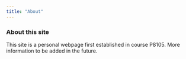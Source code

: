 ```yaml
---
title: "About"
---
```


### About this site

This site is a personal webpage first established in course P8105. More information to be added in the future.
 
